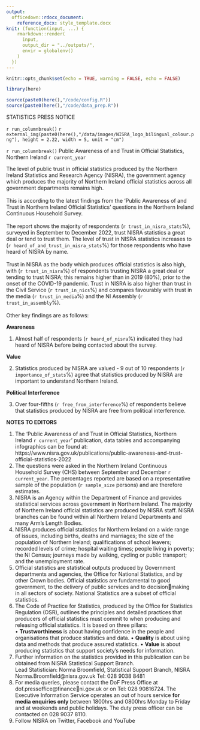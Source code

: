```yaml
---
output:
  officedown::rdocx_document:
    reference_docx: style_template.docx
knit: (function(input, ...) {
    rmarkdown::render(
      input,
      output_dir = "../outputs/",
      envir = globalenv()
    )
  })
---
```


```r
knitr::opts_chunk$set(echo = TRUE, warning = FALSE, echo = FALSE)

library(here)

source(paste0(here(),"/code/config.R"))
source(paste0(here(),"/code/data_prep.R"))

```

<!---BLOCK_MULTICOL_START--->

::: {custom-style="heading_style"}
STATISTICS PRESS NOTICE
:::

`r run_columnbreak()` `r external_img(paste0(here(),"/data/images/NISRA_logo_bilingual_colour.png"), height = 2.22, width = 5, unit = "cm")`

<!---BLOCK_MULTICOL_STOP{widths: [2, 5], space: 0.2, sep: false}--->

::: {custom-style="heading_style"}
`r run_columnbreak()` Public Awareness of and Trust in Official Statistics, Northern Ireland `r current_year`
:::

The level of public trust in official statistics produced by the Northern Ireland Statistics and 
Research Agency (NISRA), the government agency which produces the majority of Northern 
Ireland official statistics across all government departments remains high. \
\
This is according to the latest findings from the ‘Public Awareness of and Trust in Northern 
Ireland Official Statistics’ questions in the Northern Ireland Continuous Household Survey.\
\
The report shows the majority of respondents (`r trust_in_nisra_stats`%), surveyed in September to December 
2022, trust NISRA statistics a great deal or tend to trust them. The level of trust in NISRA 
statistics increases to (`r heard_of_and_trust_in_nisra_stats`%) for those respondents who have heard of NISRA by name.\
\
Trust in NISRA as the body which produces official statistics is also high, with (`r trust_in_nisra`%) of 
respondents trusting NISRA a great deal or tending to trust NISRA; this remains higher than 
in 2019 (80%), prior to the onset of the COVID-19 pandemic. Trust in NISRA is also higher 
than trust in the Civil Service (`r trust_in_nics`%) and compares favourably with trust in the media (`r trust_in_media`%) 
and the NI Assembly (`r trust_in_assembly`%).\
\
Other key findings are as follows:

**Awareness** \

1. Almost half of respondents (`r heard_of_nisra`%) indicated they had heard of NISRA before being
contacted about the survey. \

**Value** \

2. Statistics produced by NISRA are valued - 9 out of 10 respondents (`r importance_of_stats`%) agree that
statistics produced by NISRA are important to understand Northern Ireland.

**Political Interference**

3. Over four-fifths (`r free_from_interference`%) of respondents believe that statistics produced by NISRA are free
from political interference. \

\newpage

::: {custom-style="heading_style"}
**NOTES TO EDITORS**
:::

1. The ‘Public Awareness of and Trust in Official Statistics, Northern Ireland `r current_year`’ 
publication, data tables and accompanying infographics can be found at:
\
https://www.nisra.gov.uk/publications/public-awareness-and-trust-official-statistics-2022
\
2. The questions were asked in the Northern Ireland Continuous Household Survey (CHS) 
between September and December `r current_year`. The percentages reported are based on a 
representative sample of the population (`r sample_size` persons) and are therefore estimates.
\
3. NISRA is an Agency within the Department of Finance and provides statistical services 
across government in Northern Ireland. The majority of Northern Ireland official statistics 
are produced by NISRA staff. NISRA branches can be found within all Northern Ireland 
Departments and many Arm’s Length Bodies.
\
4. NISRA produces official statistics for Northern Ireland on a wide range of issues, including 
births, deaths and marriages; the size of the population of Northern Ireland; qualifications 
of school leavers; recorded levels of crime; hospital waiting times; people living in poverty; 
the NI Census; journeys made by walking, cycling or public transport; and the 
unemployment rate.
\
5. Official statistics are statistical outputs produced by Government departments and 
agencies, the Office for National Statistics, and by other Crown bodies. Official statistics 
are fundamental to good government, to the delivery of public services and to decisionmaking in all sectors of society. National Statistics are a subset of official statistics.
\
6. The Code of Practice for Statistics, produced by the Office for Statistics Regulation (OSR),
outlines the principles and detailed practices that producers of official statistics must 
commit to when producing and releasing official statistics. It is based on three pillars:
\
• **Trustworthiness** is about having confidence in the people and organisations that 
produce statistics and data.
• **Quality** is about using data and methods that produce assured statistics.
• **Value** is about producing statistics that support society’s needs for information.
\
7. Further information on the statistics provided in this publication can be obtained from 
NISRA Statistical Support Branch. \
Lead Statistician: Norma Broomfield, Statistical Support Branch, NISRA \
Norma.Broomfield@nisra.gov.uk Tel: 028 9038 8481
\
8. For media queries, please contact the DoF Press Office at dof.pressoffice@financeni.gov.uk or on Tel: 028 90816724. The Executive Information Service operates an out of 
hours service **for media enquiries only** between 1800hrs and 0800hrs Monday to Friday 
and at weekends and public holidays. The duty press officer can be contacted on 028 
9037 8110.
\
9. Follow NISRA on Twitter, Facebook and YouTube



